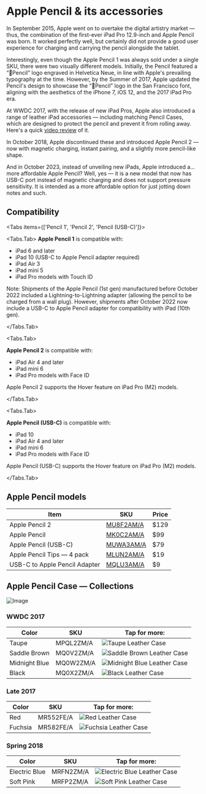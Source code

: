 
# Apple Pencil & its accessories

In September 2015, Apple went on to overtake the digital artistry market — thus, the combination of the first-ever iPad Pro 12.9-inch and Apple Pencil was born. It worked perfectly well, but certainly did not provide a good user experience for charging and carrying the pencil alongside the tablet.

Interestingly, even though the Apple Pencil 1 was always sold under a single SKU, there were two visually different models. Initially, the Pencil featured a “Pencil” logo engraved in Helvetica Neue, in line with Apple's prevailing typography at the time. However, by the Summer of 2017, Apple updated the Pencil's design to showcase the “Pencil” logo in the San Francisco font, aligning with the aesthetics of the iPhone 7, iOS 12, and the 2017 iPad Pro era.

At WWDC 2017, with the release of new iPad Pros, Apple also introduced a range of leather iPad accessories — including matching Pencil Cases, which are designed to protect the pencil and prevent it from rolling away. Here's a quick [video review](https://youtu.be/KVaNWcEjRRQ) of it.

In October 2018, Apple discontinued these and introduced Apple Pencil 2 — now with magnetic charging, instant pairing, and a slightly more pencil-like shape.

And in October 2023, instead of unveiling new iPads, Apple introduced a… more affordable Apple Pencil? Well, yes — it is a new model that now has USB-C port instead of magnetic charging and does not support pressure sensitivity. It is intended as a more affordable option for just jotting down notes and such.

## Compatibility

<Tabs
  items={['Pencil 1', 'Pencil 2', 'Pencil (USB-C)']}>

<Tabs.Tab>
**Apple Pencil 1** is compatible with:

- iPad 6 and later
- iPad 10 (USB-C to Apple Pencil adapter required)
- iPad Air 3
- iPad mini 5
- iPad Pro models with Touch ID

Note: Shipments of the Apple Pencil (1st gen) manufactured before October 2022 included a Lightning-to-Lightning adapter (allowing the pencil to be charged from a wall plug). However, shipments after October 2022 now include a USB-C to Apple Pencil adapter for compatibility with iPad (10th gen).

</Tabs.Tab>

<Tabs.Tab>

**Apple Pencil 2** is compatible with:

- iPad Air 4 and later
- iPad mini 6
- iPad Pro models with Face ID

Apple Pencil 2 supports the Hover feature on iPad Pro (M2) models.


</Tabs.Tab>

<Tabs.Tab>

**Apple Pencil (USB-C)** is compatible with:

- iPad 10
- iPad Air 4 and later
- iPad mini 6
- iPad Pro models with Face ID

Apple Pencil (USB-C) supports the Hover feature on iPad Pro (M2) models.

</Tabs.Tab>

</Tabs>

## Apple Pencil models

<div class="no-style-marker"></div>

| Item                          | SKU                                                        | Price |
| ----------------------------- | ---------------------------------------------------------- | ----- |
| Apple Pencil 2                | [MU8F2AM/A](https://www.apple.com/shop/product/MU8F2AM/A/) | \$129 |
| Apple Pencil                  | [MK0C2AM/A](https://www.apple.com/shop/product/MK0C2AM/A/) | \$99  |
| Apple Pencil (USB-C)          | [MUWA3AM/A](https://www.apple.com/shop/product/MUWA3AM/A/) | \$79  |
| Apple Pencil Tips — 4 pack    | [MLUN2AM/A](https://www.apple.com/shop/product/MLUN2AM/A/) | \$19  |
| USB-C to Apple Pencil Adapter | [MQLU3AM/A](https://www.apple.com/shop/product/MUWA3AM/A/) | \$9   |

## Apple Pencil Case — Collections

![Image](/assets/2017-pencil.jpg)

### WWDC 2017

| Color | SKU | Tap for more: |
| --- | --- | --- |
| Taupe | MPQL2<wbr/>ZM/A | <Link href="/others/pencil/MPQL2"><img src="https://cloudfront.everycase.org/everypreview/MPQL2_cut.webp" alt="Taupe Leather Case"/></Link> |
| Saddle Brown | MQ0V2<wbr/>ZM/A | <Link href="/others/pencil/MQ0V2"><img src="https://cloudfront.everycase.org/everypreview/MQ0V2_cut.webp" alt="Saddle Brown Leather Case"/></Link> |
| Midnight Blue | MQ0W2<wbr/>ZM/A | <Link href="/others/pencil/MQ0W2"><img src="https://cloudfront.everycase.org/everypreview/MQ0W2_cut.webp" alt="Midnight Blue Leather Case"/></Link> |
| Black | MQ0X2<wbr/>ZM/A | <Link href="/others/pencil/MQ0X2"><img src="https://cloudfront.everycase.org/everypreview/MQ0X2_cut.webp" alt="Black Leather Case"/></Link> |

### Late 2017

| Color | SKU | Tap for more: |
| --- | --- | --- |
| Red | MR552<wbr/>FE/A | <Link href="/others/pencil/MR552"><img src="https://cloudfront.everycase.org/everypreview/MR552_cut.webp" alt="Red Leather Case"/></Link> |
| Fuchsia | MR582<wbr/>FE/A | <Link href="/others/pencil/MR582"><img src="https://cloudfront.everycase.org/everypreview/MR582_cut.webp" alt="Fuchsia Leather Case"/></Link> |

### Spring 2018

| Color | SKU | Tap for more: |
| --- | --- | --- |
| Electric Blue | MRFN2<wbr/>ZM/A | <Link href="/others/pencil/MRFN2"><img src="https://cloudfront.everycase.org/everypreview/MRFN2_cut.webp" alt="Electric Blue Leather Case"/></Link> |
| Soft Pink | MRFP2<wbr/>ZM/A | <Link href="/others/pencil/MRFP2"><img src="https://cloudfront.everycase.org/everypreview/MRFP2_cut.webp" alt="Soft Pink Leather Case"/></Link> |
